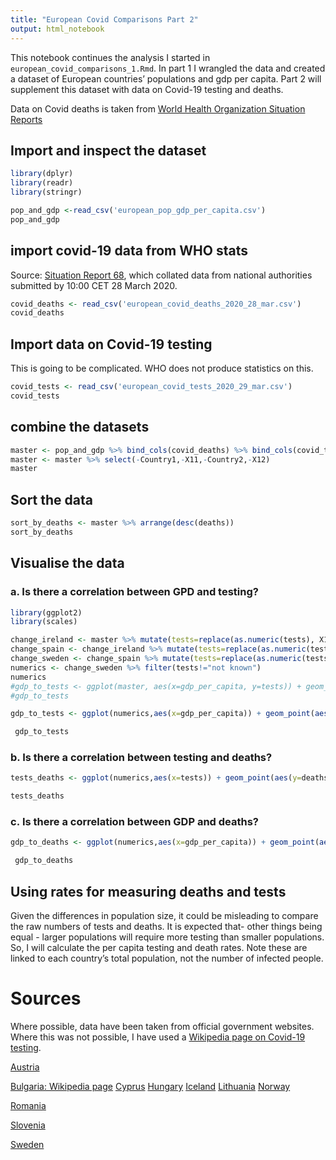 ```yaml
---
title: "European Covid Comparisons Part 2"
output: html_notebook
---
```


This notebook continues the analysis I started in `european_covid_comparisons_1.Rmd`. In part 1 I wrangled the data and created a dataset of European countries' populations and gdp per capita. Part 2 will supplement this dataset with data on Covid-19 testing and deaths.

Data on Covid deaths is taken from [World Health Organization Situation Reports](https://www.who.int/docs/default-source/coronaviruse/situation-reports/20200328-sitrep-68-covid-19.pdf?sfvrsn=384bc74c_2)


## Import and inspect the dataset
```r
library(dplyr)
library(readr)
library(stringr)

pop_and_gdp <-read_csv('european_pop_gdp_per_capita.csv')
pop_and_gdp
```

## import covid-19 data from WHO stats
Source: [Situation Report 68](https://www.who.int/docs/default-source/coronaviruse/situation-reports/20200328-sitrep-68-covid-19.pdf?sfvrsn=384bc74c_2), which collated data from national authorities submitted by 10:00 CET 28 March 2020.
```r
covid_deaths <- read_csv('european_covid_deaths_2020_28_mar.csv')
covid_deaths
```

## Import data on Covid-19 testing
This is going to be complicated. WHO does not produce statistics on this.
```r
covid_tests <- read_csv('european_covid_tests_2020_29_mar.csv')
covid_tests
```


## combine the datasets
```r
master <- pop_and_gdp %>% bind_cols(covid_deaths) %>% bind_cols(covid_tests)
master <- master %>% select(-Country1,-X11,-Country2,-X12)
master
```

## Sort the data 
```r
sort_by_deaths <- master %>% arrange(desc(deaths))
sort_by_deaths
```

## Visualise the data

### a. Is there a correlation between GPD and testing?
    
```r
library(ggplot2)
library(scales)

change_ireland <- master %>% mutate(tests=replace(as.numeric(tests), X1==c(15), c(17992)))
change_spain <- change_ireland %>% mutate(tests=replace(as.numeric(tests), X1==c(27), c(355000)))
change_sweden <- change_spain %>% mutate(tests=replace(as.numeric(tests), X1==c(28), c(24500)))
numerics <- change_sweden %>% filter(tests!="not known")
numerics
#gdp_to_tests <- ggplot(master, aes(x=gdp_per_capita, y=tests)) + geom_line() 
#gdp_to_tests

gdp_to_tests <- ggplot(numerics,aes(x=gdp_per_capita)) + geom_point(aes(y=tests)) +  scale_y_continuous(labels=label_comma()) + labs(title="Plotting GDP per Capita and Number of Tests", x="GDP per Capita", y="Number of Tests")

 gdp_to_tests 


```

###  b. Is there a correlation between testing and deaths?
```r
tests_deaths <- ggplot(numerics,aes(x=tests)) + geom_point(aes(y=deaths)) + scale_x_continuous(labels=label_comma()) + labs(title="Plotting Number of Tests and Number of Deaths", x="Number of Tests", y="Number of Deaths")

tests_deaths
```


###  c. Is there a correlation between GDP and deaths?
```r
gdp_to_deaths <- ggplot(numerics,aes(x=gdp_per_capita)) + geom_point(aes(y=deaths)) +  scale_y_continuous(labels=label_comma()) + labs(title="Plotting GDP per Capita and Number of Deaths", x="GDP per Capita", y="Number of Deaths")

 gdp_to_deaths

```

## Using rates for measuring deaths and tests
Given the differences in population size, it could be misleading to compare the raw numbers of tests and deaths. It is expected that- other things being equal - larger populations will require more testing than smaller populations. So, I will calculate the per capita testing and death rates. Note these are linked to each country's total population, not the number of infected people.

# Sources
Where possible, data have been taken from official government websites. Where this was not possible, I have used a [Wikipedia page on Covid-19 testing](https://en.wikipedia.org/wiki/COVID-19_testing). 


[Austria](https://www.sozialministerium.at/Informationen-zum-Coronavirus/Neuartiges-Coronavirus-(2019-nCov).html)

[Bulgaria: Wikipedia page](https://en.wikipedia.org/wiki/2020_coronavirus_pandemic_in_Bulgaria)
[Cyprus](https://www.pio.gov.cy/coronavirus/en/index.html)
[Hungary](https://koronavirus.gov.hu/)
[Iceland](https://www.covid.is/tolulegar-upplysingar)
[Lithuania](http://sam.lrv.lt/lt/naujienos/koronavirusas)
[Norway](https://www.fhi.no/en/id/infectious-diseases/coronavirus/daily-reports/daily-reports-COVID19/)

[Romania](https://www.mai.gov.ro/informare-covid-19-grupul-de-comunicare-strategica-29-martie-ora-13-00/)

[Slovenia](https://www.korona.gov.sk/)

[Sweden](https://www.folkhalsomyndigheten.se/smittskydd-beredskap/utbrott/aktuella-utbrott/covid-19/aktuellt-epidemiologiskt-lage/)



